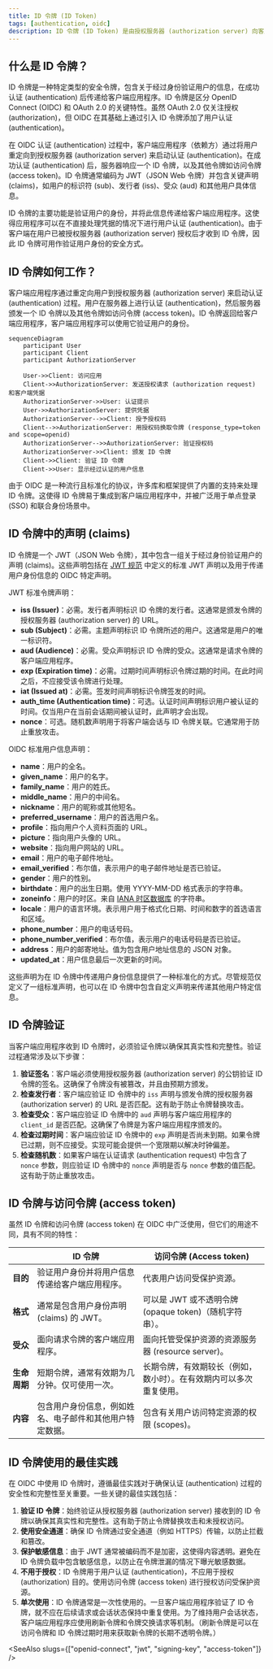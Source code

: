 ```yaml
---
title: ID 令牌 (ID Token)
tags: [authentication, oidc]
description: ID 令牌 (ID Token) 是由授权服务器 (authorization server) 向客户端应用程序颁发的 JSON Web 令牌 (JWT)。它包含有关经过身份验证的用户的信息，例如其唯一标识符和声明 (claims)。此令牌用于验证用户身份，并允许客户端应用程序代表用户访问受保护的资源。
---
```


## 什么是 ID 令牌？

ID 令牌是一种特定类型的安全令牌，包含关于经过身份验证用户的信息，在成功认证 (authentication) 后传递给客户端应用程序。ID 令牌是区分 OpenID Connect (OIDC) 和 OAuth 2.0 的关键特性。虽然 OAuth 2.0 仅关注授权 (authorization)，但 OIDC 在其基础上通过引入 ID 令牌添加了用户认证 (authentication)。

在 OIDC 认证 (authentication) 过程中，客户端应用程序（依赖方）通过将用户重定向到授权服务器 (authorization server) 来启动认证 (authentication)。在成功认证 (authentication) 后，服务器响应一个 ID 令牌，以及其他令牌如访问令牌 (access token)。ID 令牌通常编码为 JWT（JSON Web 令牌）并包含关键声明 (claims)，如用户的标识符 (sub)、发行者 (iss)、受众 (aud) 和其他用户具体信息。

ID 令牌的主要功能是验证用户的身份，并将此信息传递给客户端应用程序。这使得应用程序可以在不直接处理凭据的情况下进行用户认证 (authentication)。由于客户端在用户已被授权服务器 (authorization server) 授权后才收到 ID 令牌，因此 ID 令牌可用作验证用户身份的安全方式。

## ID 令牌如何工作？

客户端应用程序通过重定向用户到授权服务器 (authorization server) 来启动认证 (authentication) 过程。用户在服务器上进行认证 (authentication)，然后服务器颁发一个 ID 令牌以及其他令牌如访问令牌 (access token)。ID 令牌返回给客户端应用程序，客户端应用程序可以使用它验证用户的身份。

```mermaid
sequenceDiagram
    participant User
    participant Client
    participant AuthorizationServer

    User->>Client: 访问应用
    Client->>AuthorizationServer: 发送授权请求 (authorization request) 和客户端凭据
    AuthorizationServer->>User: 认证提示
    User->>AuthorizationServer: 提供凭据
    AuthorizationServer-->>Client: 授予授权码
    Client-->>AuthorizationServer: 用授权码换取令牌 (response_type=token and scope=openid)
    AuthorizationServer-->>AuthorizationServer: 验证授权码
    AuthorizationServer->>Client: 颁发 ID 令牌
    Client->>Client: 验证 ID 令牌
    Client->>User: 显示经过认证的用户信息
```

由于 OIDC 是一种流行且标准化的协议，许多库和框架提供了内置的支持来处理 ID 令牌。这使得 ID 令牌易于集成到客户端应用程序中，并被广泛用于单点登录 (SSO) 和联合身份场景中。

## ID 令牌中的声明 (claims)

ID 令牌是一个 JWT（JSON Web 令牌），其中包含一组关于经过身份验证用户的声明 (claims)。这些声明包括在 [JWT 规范](https://datatracker.ietf.org/doc/html/rfc7519#section-4) 中定义的标准 JWT 声明以及用于传递用户身份信息的 OIDC 特定声明。

JWT 标准令牌声明：

- **iss (Issuer)**：必需。发行者声明标识 ID 令牌的发行者。这通常是颁发令牌的授权服务器 (authorization server) 的 URL。
- **sub (Subject)**：必需。主题声明标识 ID 令牌所述的用户。这通常是用户的唯一标识符。
- **aud (Audience)**：必需。受众声明标识 ID 令牌的受众。这通常是请求令牌的客户端应用程序。
- **exp (Expiration time)**：必需。过期时间声明标识令牌过期的时间。在此时间之后，不应接受该令牌进行处理。
- **iat (Issued at)**：必需。签发时间声明标识令牌签发的时间。
- **auth_time (Authentication time)**：可选。认证时间声明标识用户被认证的时间。仅当用户在当前会话期间被认证时，此声明才会出现。
- **nonce**：可选。随机数声明用于将客户端会话与 ID 令牌关联。它通常用于防止重放攻击。

OIDC 标准用户信息声明：

- **name**：用户的全名。
- **given_name**：用户的名字。
- **family_name**：用户的姓氏。
- **middle_name**：用户的中间名。
- **nickname**：用户的昵称或其他短名。
- **preferred_username**：用户的首选用户名。
- **profile**：指向用户个人资料页面的 URL。
- **picture**：指向用户头像的 URL。
- **website**：指向用户网站的 URL。
- **email**：用户的电子邮件地址。
- **email_verified**：布尔值，表示用户的电子邮件地址是否已验证。
- **gender**：用户的性别。
- **birthdate**：用户的出生日期。使用 YYYY-MM-DD 格式表示的字符串。
- **zoneinfo**：用户的时区。来自 [IANA 时区数据库](https://www.iana.org/time-zones) 的字符串。
- **locale**：用户的语言环境。表示用户用于格式化日期、时间和数字的首选语言和区域。
- **phone_number**：用户的电话号码。
- **phone_number_verified**：布尔值，表示用户的电话号码是否已验证。
- **address**：用户的邮寄地址。值为包含用户地址信息的 JSON 对象。
- **updated_at**：用户信息最后一次更新的时间。

这些声明为在 ID 令牌中传递用户身份信息提供了一种标准化的方式。尽管规范仅定义了一组标准声明，也可以在 ID 令牌中包含自定义声明来传递其他用户特定信息。

## ID 令牌验证

当客户端应用程序收到 ID 令牌时，必须验证令牌以确保其真实性和完整性。验证过程通常涉及以下步骤：

1. **验证签名**：客户端必须使用授权服务器 (authorization server) 的公钥验证 ID 令牌的签名。这确保了令牌没有被篡改，并且由预期方颁发。
2. **检查发行者**：客户端应验证 ID 令牌中的 `iss` 声明与颁发令牌的授权服务器 (authorization server) 的 URL 是否匹配。这有助于防止令牌替换攻击。
3. **检查受众**：客户端应验证 ID 令牌中的 `aud` 声明与客户端应用程序的 `client_id` 是否匹配。这确保了令牌是为客户端应用程序颁发的。
4. **检查过期时间**：客户端应验证 ID 令牌中的 `exp` 声明是否尚未到期。如果令牌已过期，则不应接受。实现可能会提供一个宽限期以解决时钟偏差。
5. **检查随机数**：如果客户端在认证请求 (authentication request) 中包含了 `nonce` 参数，则应验证 ID 令牌中的 `nonce` 声明是否与 `nonce` 参数的值匹配。这有助于防止重放攻击。

## ID 令牌与访问令牌 (access token)

虽然 ID 令牌和访问令牌 (access token) 在 OIDC 中广泛使用，但它们的用途不同，具有不同的特性：

|              | ID 令牌                                                                                              | 访问令牌 (Access token)                                                                                                      |
| ------------ | ----------------------------------------------------------------------------------------------------- | ---------------------------------------------------------------------------------------------------------------------------- |
| **目的**     | 验证用户身份并将用户信息传递给客户端应用程序。                                                       | 代表用户访问受保护资源。                                                                                                      |
| **格式**     | 通常是包含用户身份声明 (claims) 的 JWT。                                                              | 可以是 JWT 或不透明令牌 (opaque token)（随机字符串）。                                                                         |
| **受众**     | 面向请求令牌的客户端应用程序。                                                                       | 面向托管受保护资源的资源服务器 (resource server)。                                                                            |
| **生命周期** | 短期令牌，通常有效期为几分钟。仅可使用一次。                                                         | 长期令牌，有效期较长（例如，数小时）。在有效期内可以多次重复使用。                                                               |
| **内容**     | 包含用户身份信息，例如姓名、电子邮件和其他用户特定数据。                                              | 包含有关用户访问特定资源的权限 (scopes)。                                                                                       |

## ID 令牌使用的最佳实践

在 OIDC 中使用 ID 令牌时，遵循最佳实践对于确保认证 (authentication) 过程的安全性和完整性至关重要。一些关键的最佳实践包括：

1. **验证 ID 令牌**：始终验证从授权服务器 (authorization server) 接收到的 ID 令牌以确保其真实性和完整性。这有助于防止令牌替换攻击和未授权访问。
2. **使用安全通道**：确保 ID 令牌通过安全通道（例如 HTTPS）传输，以防止拦截和篡改。
3. **保护敏感信息**：由于 JWT 通常被编码而不是加密，这使得内容透明。避免在 ID 令牌负载中包含敏感信息，以防止在令牌泄漏的情况下曝光敏感数据。
4. **不用于授权**：ID 令牌用于用户认证 (authentication)，不应用于授权 (authorization) 目的。使用访问令牌 (access token) 进行授权访问受保护资源。
5. **单次使用**：ID 令牌通常是一次性使用的。一旦客户端应用程序验证了 ID 令牌，就不应在后续请求或会话状态保持中重复使用。为了维持用户会话状态，客户端应用程序应使用刷新令牌和令牌交换请求等机制。（刷新令牌是可以在访问令牌和 ID 令牌过期时用来获取新令牌的长期不透明令牌。）

<SeeAlso slugs={["openid-connect", "jwt", "signing-key", "access-token"]} />
